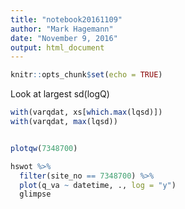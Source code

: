 ```yaml
---
title: "notebook20161109"
author: "Mark Hagemann"
date: "November 9, 2016"
output: html_document
---
```


```r
knitr::opts_chunk$set(echo = TRUE)
```

Look at largest sd(logQ)

```r
with(varqdat, xs[which.max(lqsd)])
with(varqdat, max(lqsd))


plotqw(7348700)

hswot %>% 
  filter(site_no == 7348700) %>% 
  plot(q_va ~ datetime, ., log = "y")
  glimpse
```

